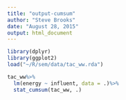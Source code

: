 ```yaml
---
title: "output-cumsum"
author: "Steve Brooks"
date: "August 28, 2015"
output: html_document
---
```


```r
library(dplyr)
library(ggplot2)
load("~/R/sem/data/tac_ww.rda")
```

```r
tac_ww%>%
  lm(energy ~ influent, data = .)%>%
  stat_cumsum(tac_ww, .)
```

